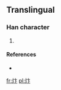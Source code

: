 ==Translingual==

===Han character===
{{Han char|rn=86|rad=火|as=04|sn=8|four=|canj=火卜卜 (FYY)}}

# {{defn|Han|sort=火04}}

====References====
* {{Han ref|kx=0668.031|hdz=32193.011|uh=709E|ud=28830}}

[[fr:炞]]
[[pl:炞]]